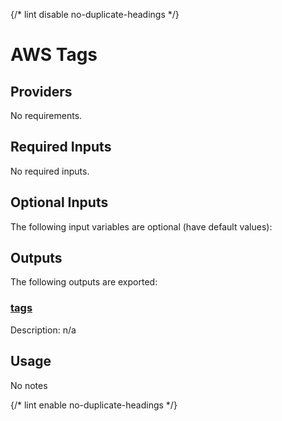 
{/* lint disable no-duplicate-headings */}

# AWS Tags

<ModuleHeader name="aws_tags" sourceHref="https://github.com/Panfactum/stack/tree/main/packages/infrastructure/aws_tags" status="stable" type="submodule" />

## Providers

No requirements.

## Required Inputs

No required inputs.

## Optional Inputs

The following input variables are optional (have default values):

## Outputs

The following outputs are exported:

### <a name="output_tags" /> [tags](#output_tags)

Description: n/a

## Usage

No notes

{/* lint enable no-duplicate-headings */}
